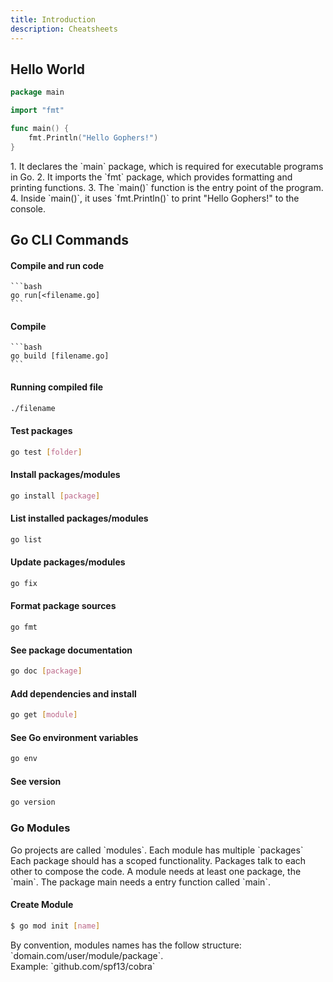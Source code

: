 ```yaml
---
title: Introduction
description: Cheatsheets
---
```



<RollButton />

## Hello World

```go
package main

import "fmt"

func main() {
    fmt.Println("Hello Gophers!")
}
```

<Callout title="Execution">
 1. It declares the `main` package, which is required for executable programs in Go.
 2. It imports the `fmt` package, which provides formatting and printing functions.
 3. The `main()` function is the entry point of the program.
 4. Inside `main()`, it uses `fmt.Println()` to print "Hello Gophers!" to the console.

</Callout>

## Go CLI Commands

#### Compile and run code

    ```bash
    go run[<filename.go]
    ```

#### Compile

    ```bash
    go build [filename.go]
    ```

#### Running compiled file

```bash
./filename
```

#### Test packages

```bash
go test [folder]
```

#### Install packages/modules

```bash
go install [package]
```

#### List installed packages/modules

```bash
go list
```

#### Update packages/modules

```bash
go fix
```

#### Format package sources

```bash
go fmt
```

#### See package documentation

```bash
go doc [package]
```

#### Add dependencies and install

```bash
go get [module]
```

#### See Go environment variables

```bash
go env
```

#### See version

```bash
go version
```

### Go Modules

<Callout title="">
  Go projects are called `modules`. Each module has multiple `packages` Each
  package should has a scoped functionality. Packages talk to each other to
  compose the code. A module needs at least one package, the `main`. The package
  main needs a entry function called `main`.
</Callout>

#### Create Module

```bash
$ go mod init [name]
```

<Callout title="Tip">
  By convention, modules names has the follow structure:
  `domain.com/user/module/package`.
  <br /> Example: `github.com/spf13/cobra`
</Callout>

